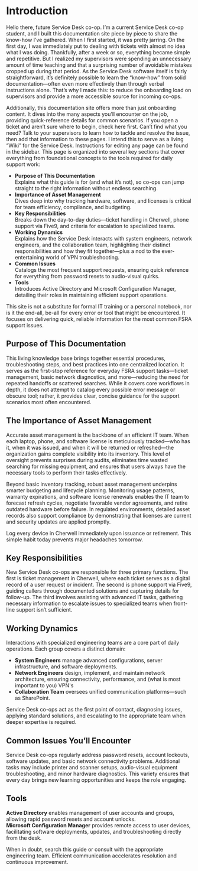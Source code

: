 # Introduction

Hello there, future Service Desk co-op. I’m a current Service Desk co-op student, and I built this documentation site piece by piece to share the know-how I’ve gathered. When I first started, it was pretty jarring. On the first day, I was immediately put to dealing with tickets with almost no idea what I was doing. Thankfully, after a week or so, everything became simple and repetitive. But I realized my supervisors were spending an unnecessary amount of time teaching and that a surprising number of avoidable mistakes cropped up during that period. As the Service Desk software itself is fairly straightforward, it’s definitely possible to learn the “know-how” from solid documentation—often even more effectively than through verbal instructions alone. That’s why I made this: to reduce the onboarding load on supervisors and provide a more accessible source for incoming co-ops.

Additionally, this documentation site offers more than just onboarding content. It dives into the many aspects you’ll encounter on the job, providing quick-reference details for common scenarios. If you open a ticket and aren’t sure where to begin, check here first. Can’t find what you need? Talk to your supervisors to learn how to tackle and resolve the issue, then add that information to these pages. I intend this to serve as a living “Wiki” for the Service Desk. Instructions for editing any page can be found in the sidebar.
This page is organized into several key sections that cover everything from foundational concepts to the tools required for daily support work:

- **Purpose of This Documentation**  
  Explains what this guide is for (and what it’s not), so co-ops can jump straight to the right information without endless searching.  
- **Importance of Asset Management**  
  Dives deep into why tracking hardware, software, and licenses is critical for team efficiency, compliance, and budgeting.  
- **Key Responsibilities**  
  Breaks down the day-to-day duties—ticket handling in Cherwell, phone support via Five9, and criteria for escalation to specialized teams.  
- **Working Dynamics**  
  Explains how the Service Desk interacts with system engineers, network engineers, and the collaboration team, highlighting their distinct responsibilities and how they fit together—plus a nod to the ever-entertaining world of VPN troubleshooting.  
- **Common Issues**  
  Catalogs the most frequent support requests, ensuring quick reference for everything from password resets to audio-visual quirks.  
- **Tools**  
  Introduces Active Directory and Microsoft Configuration Manager, detailing their roles in maintaining efficient support operations.

<Note>
This site is not a substitute for formal IT training or a personal notebook, nor is it the end-all, be-all for every error or tool that might be encountered. It focuses on delivering quick, reliable information for the most common FSRA support issues.
</Note>

## Purpose of This Documentation

This living knowledge base brings together essential procedures, troubleshooting steps, and best practices into one centralized location. It serves as the first-stop reference for everyday FSRA support tasks—ticket management, basic network diagnostics, and more—reducing the need for repeated handoffs or scattered searches. While it covers core workflows in depth, it does not attempt to catalog every possible error message or obscure tool; rather, it provides clear, concise guidance for the support scenarios most often encountered.

## The Importance of Asset Management

Accurate asset management is the backbone of an efficient IT team. When each laptop, phone, and software license is meticulously tracked—who has it, when it was issued, and when it will be returned or refreshed—the organization gains complete visibility into its inventory. This level of oversight prevents surprises during audits, eliminates time wasted searching for missing equipment, and ensures that users always have the necessary tools to perform their tasks effectively.

Beyond basic inventory tracking, robust asset management underpins smarter budgeting and lifecycle planning. Monitoring usage patterns, warranty expirations, and software license renewals enables the IT team to forecast refresh cycles, negotiate favorable vendor agreements, and retire outdated hardware before failure. In regulated environments, detailed asset records also support compliance by demonstrating that licenses are current and security updates are applied promptly.

<Tip>
Log every device in Cherwell immediately upon issuance or retirement. This simple habit today prevents major headaches tomorrow.
</Tip>

## Key Responsibilities

New Service Desk co-ops are responsible for three primary functions. The first is ticket management in Cherwell, where each ticket serves as a digital record of a user request or incident. The second is phone support via Five9, guiding callers through documented solutions and capturing details for follow-up. The third involves assisting with advanced IT tasks, gathering necessary information to escalate issues to specialized teams when front-line support isn’t sufficient.

## Working Dynamics

Interactions with specialized engineering teams are a core part of daily operations. Each group covers a distinct domain:

- **System Engineers** manage advanced configurations, server infrastructure, and software deployments. 
- **Network Engineers** design, implement, and maintain network architecture, ensuring connectivity, performance, and (what is most important to you) VPN's 
- **Collaboration Team** oversees unified communication platforms—such as SharePoint. 

Service Desk co-ops act as the first point of contact, diagnosing issues, applying standard solutions, and escalating to the appropriate team when deeper expertise is required.

## Common Issues You’ll Encounter

Service Desk co-ops regularly address password resets, account lockouts, software updates, and basic network connectivity problems. Additional tasks may include printer and scanner setups, audio-visual equipment troubleshooting, and minor hardware diagnostics. This variety ensures that every day brings new learning opportunities and keeps the role engaging.

## Tools

**Active Directory** enables management of user accounts and groups, allowing rapid password resets and account unlocks.  
**Microsoft Configuration Manager** provides remote access to user devices, facilitating software deployments, updates, and troubleshooting directly from the desk.

<Tip>
When in doubt, search this guide or consult with the appropriate engineering team. Efficient communication accelerates resolution and continuous improvement.
</Tip>
